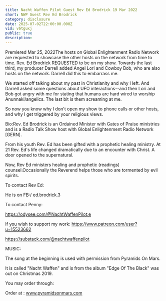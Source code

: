 ```yaml
---
title: Nacht Waffen Pilot Guest Rev Ed Brodrick 19 Mar 2022
short: NWP Guest Rev Ed Brodrick
category: disclosure
date: 2025-07-02T22:00:00.000Z
vid: v6tguxj
public: true
description:
---
```

Premiered Mar 25, 2022The hosts on Global Enlightenment Radio Network are requested to showcase the other hosts on the network from time to time. Rev. Ed Brodrick REQUESTED to be on my show. Towards the last third, my producer Darrell added Angel Lori and Cowboy Bob, who are also hosts on the network. Darrell did this to embarrass me.

We started off talking about my past in Christianity and why I left. And Darrell asked some questions about UFO interactions--and then Lori and Bob got angry with me for stating that humans are hard wired to worship Anunnaki/angelics. The last bit is them screaming at me.

So now you know why I don't open my show to phone calls or other hosts, and why I get triggered by your religious views.

Bio:Rev. Ed Brodrick is an Ordained Minister with Gates of Praise ministries and is a Radio Talk Show host with Global Enlightenment Radio Network [GERN].

From his youth Rev. Ed has been gifted with a prophetic healing ministry. At 21 Rev. Ed's life changed dramatically due to an encounter with Christ. A door opened to the supernatural.

Now, Rev Ed ministers healing and prophetic (readings) counsel.Occasionally the Reverend helps those who are tormented by evil spirits.

To contact Rev Ed:

He is on FB:/ ed.brodrick.3

To contact Penny:

https://odysee.com/@NachtWaffenPilot:e

If you wish to support my work: https://www.patreon.com/user?u=15523662

https://substack.com/@nachtwaffenpilot

MUSIC:

The song at the beginning is used with permission from Pyramids On Mars.

It is called "Nacht Waffen" and is from the album "Edge Of The Black" was out on Christmas 2019.

You may order through:

Order at : www.pyramidsonmars.com
